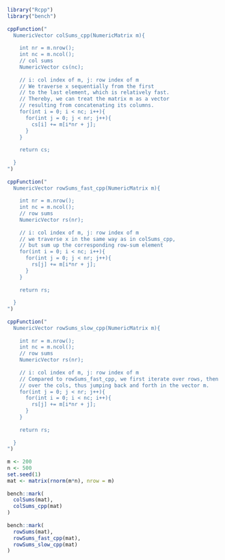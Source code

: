 ```{r}
library("Rcpp")
library("bench")
 
cppFunction("
  NumericVector colSums_cpp(NumericMatrix m){
 
    int nr = m.nrow();
    int nc = m.ncol();
    // col sums
    NumericVector cs(nc);
 
    // i: col index of m, j: row index of m
    // We traverse x sequentially from the first
    // to the last element, which is relatively fast.
    // Thereby, we can treat the matrix m as a vector
    // resulting from concatenating its columns.
    for(int i = 0; i < nc; i++){
      for(int j = 0; j < nr; j++){
        cs[i] += m[i*nr + j]; 
      }   
    }
 
    return cs;
 
  }
")
 
cppFunction("
  NumericVector rowSums_fast_cpp(NumericMatrix m){
 
    int nr = m.nrow();
    int nc = m.ncol();
    // row sums
    NumericVector rs(nr);
 
    // i: col index of m, j: row index of m
    // we traverse x in the same way as in colSums_cpp,
    // but sum up the corresponding row-sum element
    for(int i = 0; i < nc; i++){
      for(int j = 0; j < nr; j++){
        rs[j] += m[i*nr + j]; 
      }   
    }
 
    return rs;
 
  }
")
 
cppFunction("
  NumericVector rowSums_slow_cpp(NumericMatrix m){
 
    int nr = m.nrow();
    int nc = m.ncol();
    // row sums
    NumericVector rs(nr);
 
    // i: col index of m, j: row index of m
    // Compared to rowSums_fast_cpp, we first iterate over rows, then 
    // over the cols, thus jumping back and forth in the vector m.
    for(int j = 0; j < nr; j++){ 
      for(int i = 0; i < nc; i++){
        rs[j] += m[i*nr + j]; 
      }   
    }
 
    return rs;
 
  }
")
 
m <- 200
n <- 500
set.seed(1)
mat <- matrix(rnorm(m*n), nrow = m)
 
bench::mark(
  colSums(mat),
  colSums_cpp(mat)
)
 
bench::mark(
  rowSums(mat),
  rowSums_fast_cpp(mat),
  rowSums_slow_cpp(mat)
)
```
